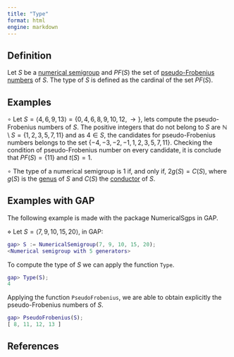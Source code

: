 ```yaml
---
title: "Type"
format: html
engine: markdown
---
```


## Definition

Let $S$ be a [numerical semigroup](Numerical-semigroup.qmd) and $PF(S)$ the set of [pseudo-Frobenius numbers](Pseudo-Frobenius-number.qmd) of $S$. The type of $S$ is defined as the cardinal of the set $PF(S)$.

## Examples

$\circ$ Let $S = \langle 4, 6, 9, 13 \rangle = \{0, 4, 6, 8, 9, 10, 12, \rightarrow \}$, lets compute the pseudo-Frobenius numbers of $S$. The positive integers that do not belong to $S$ are $\mathbb{N} \setminus S = \{1,2,3,5,7,11\}$ and as $4 \in S$, the candidates for pseudo-Frobenius numbers belongs to the set $\{-4, -3, -2, -1, 1,2,3,5,7,11 \}$. Checking the condition of pseudo-Frobenius number on every candidate, it is conclude that $PF(S) = \{11\}$ and $t(S) = 1$.

$\circ$ The type of a numerical semigroup is $1$ if, and only if, $2g(S) = C(S)$, where $g(S)$ is the [genus](Genus.qmd) of $S$ and $C(S)$ the [conductor](Conductor.qmd) of $S$.

## Examples with GAP

The following example is made with the package NumericalSgps in GAP.

$\diamond$ Let $S = \langle 7, 9, 10, 15, 20 \rangle$, in GAP:

``` gap
gap> S := NumericalSemigroup(7, 9, 10, 15, 20);
<Numerical semigroup with 5 generators>
```

To compute the type of $S$ we can apply the function `Type`.

``` gap
gap> Type(S);
4
```

Applying the function `PseudoFrobenius`, we are able to obtain explicitly the pseudo-Frobenius numbers of $S$.

``` gap
gap> PseudoFrobenius(S);
[ 8, 11, 12, 13 ]
```

## References
